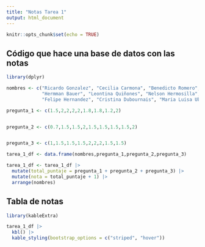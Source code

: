 ---
title: "Notas Tarea 1"
output: html_document
---

```{r setup, include=FALSE}
knitr::opts_chunk$set(echo = TRUE)

```

## Código que hace una base de datos con las notas


```{r message=FALSE}

library(dplyr)

nombres <- c("Ricardo Gonzalez", "Cecilia Carmona", "Benedicto Romero",
             "Hermman Bauer", "Leontina Quiñones", "Nelson Hermosilla",
             "Felipe Hernandez", "Cristina Dubournais", "Maria Luisa Ubeda")

pregunta_1 <- c(1.5,2,2,2,2,1.8,1.8,1.2,2)


pregunta_2 <- c(0.7,1.5,1.5,2,1.5,1.5,1.5,1.5,2)


pregunta_3 <- c(1,1.5,1.5,1.5,2,2,2,1.5,1.5)

tarea_1_df <- data.frame(nombres,pregunta_1,pregunta_2,pregunta_3)

tarea_1_df <- tarea_1_df |>
  mutate(total_puntaje = pregunta_1 + pregunta_2 + pregunta_3) |>
  mutate(nota = total_puntaje + 1) |>
  arrange(nombres)


```

## Tabla de notas

```{r message=FALSE, warning=FALSE}
library(kableExtra)

tarea_1_df |>
  kbl() |>
  kable_styling(bootstrap_options = c("striped", "hover"))
```

